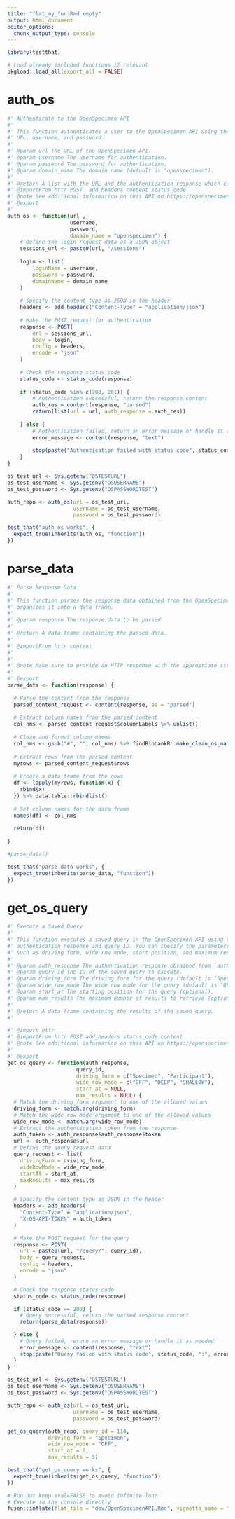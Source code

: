 ```yaml
---
title: "flat_my_fun.Rmd empty"
output: html_document
editor_options: 
  chunk_output_type: console
---
```


```r
library(testthat)
```

```r
# Load already included functions if relevant
pkgload::load_all(export_all = FALSE)
```

# auth_os
    
```r
#' Authenticate to the OpenSpecimen API
#'
#' This function authenticates a user to the OpenSpecimen API using the provided
#' URL, username, and password.
#'
#' @param url The URL of the OpenSpecimen API.
#' @param username The username for authentication.
#' @param password The password for authentication.
#' @param domain_name The domain name (default is "openspecimen").
#'
#' @return A list with the URL and the authentication response which contains auth token and user details
#' @importFrom httr POST  add_headers content status_code
#' @note See additional information on this API on https://openspecimen.atlassian.net/wiki/spaces/CAT/pages/1116035/REST+APIs
#' @export
#' 
auth_os <- function(url ,
                    username,
                    password, 
                    domain_name = "openspecimen") {
    # Define the login request data as a JSON object
    sessions_url <- paste0(url, "/sessions")
    
    login <- list(
        loginName = username,
        password = password,
        domainName = domain_name
    )
    
    # Specify the content type as JSON in the header
    headers <- add_headers("Content-Type" = "application/json")
    
    # Make the POST request for authentication
    response <- POST(
        url = sessions_url,
        body = login,
        config = headers,
        encode = "json"
    )
    
    # Check the response status code
    status_code <- status_code(response)
    
    if (status_code %in% c(200, 201)) {
        # Authentication successful, return the response content
        auth_res = content(response, "parsed")
        return(list(url = url, auth_response = auth_res))
        
    } else {
        # Authentication failed, return an error message or handle it as needed
        error_message <- content(response, "text")
        
        stop(paste("Authentication failed with status code", status_code, ":", error_message))
    }
}

```
  
```r

os_test_url <- Sys.getenv("OSTESTURL")
os_test_username <- Sys.getenv("OSUSERNAME")
os_test_password <- Sys.getenv("OSPASSWORDTEST")

auth_repo <- auth_os(url = os_test_url,
                     username = os_test_username,
                     password = os_test_password)

```
  

```r
test_that("auth_os works", {
  expect_true(inherits(auth_os, "function")) 
})
```
  
# parse_data
    
```r
#' Parse Response Data
#'
#' This function parses the response data obtained from the OpenSpecimen API and
#' organizes it into a data frame.
#'
#' @param response The response data to be parsed.
#'
#' @return A data frame containing the parsed data.
#'
#' @importFrom httr content
#'
#'
#' @note Make sure to provide an HTTP response with the appropriate structure for parsing.
#'
#' @export
parse_data <- function(response) {
  
  # Parse the content from the response
  parsed_content_request <- content(response, as = "parsed")
  
  # Extract column names from the parsed content
  col_nms <- parsed_content_request$columnLabels %>% unlist()
  
  # Clean and format column names
  col_nms <- gsub("#", "", col_nms) %>% findBiobankR::make_clean_os_names()
  
  # Extract rows from the parsed content
  myrows <- parsed_content_request$rows
  
  # Create a data frame from the rows
  df <- lapply(myrows, function(x) {
    rbind(x)
  }) %>% data.table::rbindlist()
  
  # Set column names for the data frame
  names(df) <- col_nms
  
  return(df)
  
}

```
  
```r
#parse_data()
```
  
```r
test_that("parse_data works", {
  expect_true(inherits(parse_data, "function")) 
})
```
  
# get_os_query
    
```r
#' Execute a Saved Query
#'
#' This function executes a saved query in the OpenSpecimen API using the provided
#' authentication response and query ID. You can specify the parameters for the query
#' such as driving form, wide row mode, start position, and maximum results.
#'
#' @param auth_response The authentication response obtained from `auth_os`.
#' @param query_id The ID of the saved query to execute.
#' @param driving_form The driving form for the query (default is "Specimen").
#' @param wide_row_mode The wide row mode for the query (default is "OFF").
#' @param start_at The starting position for the query (optional).
#' @param max_results The maximum number of results to retrieve (optional).
#'
#' @return A data frame containing the results of the saved query.
#'

#' @import httr
#' @importFrom httr POST add_headers status_code content
#' @note See additional information on this API on https://openspecimen.atlassian.net/wiki/spaces/CAT/pages/104529939/Query
#' 
#' @export
get_os_query <- function(auth_response,
                      query_id,
                      driving_form = c("Specimen", "Participant"),
                      wide_row_mode = c("OFF", "DEEP", "SHALLOW"),
                      start_at = NULL,
                      max_results = NULL) {
  # Match the driving_form argument to one of the allowed values
  driving_form <- match.arg(driving_form)
  # Match the wide_row_mode argument to one of the allowed values
  wide_row_mode <- match.arg(wide_row_mode)
  # Extract the authentication token from the response
  auth_token <- auth_response$auth_response$token
  url <- auth_response$url
  # Define the query request data
  query_request <- list(
    drivingForm = driving_form,
    wideRowMode = wide_row_mode,
    startAt = start_at,
    maxResults = max_results
  )

  # Specify the content type as JSON in the header
  headers <- add_headers(
    "Content-Type" = "application/json",
    "X-OS-API-TOKEN" = auth_token
  )

  # Make the POST request for the query
  response <- POST(
    url = paste0(url, "/query/", query_id),
    body = query_request,
    config = headers,
    encode = "json"
  )

  # Check the response status code
  status_code <- status_code(response)

  if (status_code == 200) {
    # Query successful, return the parsed response content
    return(parse_data(response))

  } else {
    # Query failed, return an error message or handle it as needed
    error_message <- content(response, "text")
    stop(paste("Query failed with status code", status_code, ":", error_message))
  }
}

```
  
```r

os_test_url <- Sys.getenv("OSTESTURL")
os_test_username <- Sys.getenv("OSUSERNAME")
os_test_password <- Sys.getenv("OSPASSWORDTEST")

auth_repo <- auth_os(url = os_test_url,
                     username = os_test_username,
                     password = os_test_password)

get_os_query(auth_repo, query_id = 114,
             driving_form = "Specimen",
             wide_row_mode = "OFF",
             start_at = 0,
             max_results = 5)
```
  
```r
test_that("get_os_query works", {
  expect_true(inherits(get_os_query, "function")) 
})
```
  

```r
# Run but keep eval=FALSE to avoid infinite loop
# Execute in the console directly
fusen::inflate(flat_file = "dev/OpenSpecimenAPI.Rmd", vignette_name = "Open-Specimen-API")
```


